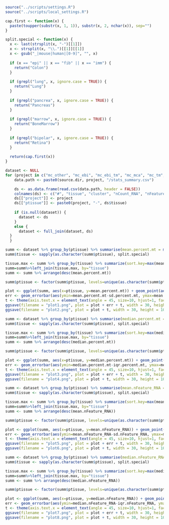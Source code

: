 ```r
source("../scripts/settings.R")
source("../scripts/local_settings.R")
```

```r
cap.first <- function(x) {
  paste(toupper(substr(x, 1, 1)), substr(x, 2, nchar(x)), sep="")
}

split.special <- function(x) {
  x <- last(strsplit(x, "-")[[1]])
  x <- strsplit(x, "\\.")[[1]][[1]]
  x <- gsub("_|mouse|human|[0-9]", "", x)
  
  if (x == "epi" || x == "fib" || x == "imm") {
    return("Colon")
  }
  
  if (grepl("lung", x, ignore.case = TRUE)) {
    return("Lung")
  }
  
  if (grepl("pancrea", x, ignore.case = TRUE)) {
    return("Pancreas")
  }
  
  if (grepl("marrow", x, ignore.case = TRUE)) {
    return("BoneMarrow")
  }
  
  if (grepl("bipolar", x, ignore.case = TRUE)) {
    return("Retina")
  }
  
  return(cap.first(x))
}
```

```r
dataset <- NULL
for (project in c("mc_other", "mc_ebi", "mc_ebi_tm", "mc_mca", "mc_tm", "mc_ts30")) {
    data.path <- paste0(source.dir, project, "/stats_summary.csv")

    ds <- as.data.frame(read.csv(data.path, header = FALSE))
    colnames(ds) <- c("#", "tissue", "cluster", "nCount_RNA", "nFeature_RNA", "percent.mt", "percent.rb")
    ds[["project"]] <- project
    ds[["ptissue"]] <- paste0(project, "-", ds$tissue)
    
    if (is.null(dataset)) {
      dataset <- ds
    }
    else {
      dataset <- full_join(dataset, ds)
  }
  }
```
```r
summ <- dataset %>% group_by(ptissue) %>% summarise(mean.percent.mt = mean(percent.mt), sd.percent.mt = sd(percent.mt))
summ$tissue <- sapply(as.character(summ$ptissue), split.special)

tissue.max <- summ %>% group_by(tissue) %>% summarize(sort.key=max(mean.percent.mt))
summ=summ%>%left_join(tissue.max, by="tissue")
summ <- summ %>% arrange(desc(mean.percent.mt))

summ$ptissue <- factor(summ$ptissue, levels=unique(as.character(summ$ptissue)))
```

```r
plot <- ggplot(summ, aes(x=ptissue, y=mean.percent.mt)) + geom_point(aes(color=tissue), shape=18, size=5)
err <- geom_errorbar(aes(ymin=mean.percent.mt-sd.percent.mt, ymax=mean.percent.mt+sd.percent.mt), width=.1)
t <- theme(axis.text.x = element_text(angle = 45, size=10, hjust=1, face="bold"), axis.text.y = element_text(size=10), axis.title.x=element_blank())
ggsave(filename = "plot1.png", plot = plot + err + t, width = 30, height = 10)
ggsave(filename = "plot2.png", plot = plot + t, width = 30, height = 10)
```







```r
summ <- dataset %>% group_by(ptissue) %>% summarise(median.percent.mt = median(percent.mt), iqr.percent.mt = IQR(percent.mt))
summ$tissue <- sapply(as.character(summ$ptissue), split.special)

tissue.max <- summ %>% group_by(tissue) %>% summarize(sort.key=max(median.percent.mt))
summ=summ%>%left_join(tissue.max, by="tissue")
summ <- summ %>% arrange(desc(median.percent.mt))

summ$ptissue <- factor(summ$ptissue, levels=unique(as.character(summ$ptissue)))
```

```r
plot <- ggplot(summ, aes(x=ptissue, y=median.percent.mt)) + geom_point(aes(color=tissue), shape=18, size=5)
err <- geom_errorbar(aes(ymin=median.percent.mt-iqr.percent.mt, ymax=median.percent.mt+iqr.percent.mt), width=.1)
t <- theme(axis.text.x = element_text(angle = 45, size=10, hjust=1, face="bold"), axis.text.y = element_text(size=10), axis.title.x=element_blank())
ggsave(filename = "plot3.png", plot = plot + err + t, width = 30, height = 10)
ggsave(filename = "plot4.png", plot = plot + t, width = 30, height = 10)
```








```r
summ <- dataset %>% group_by(ptissue) %>% summarise(mean.nFeature_RNA = mean(nFeature_RNA), sd.nFeature_RNA = sd(nFeature_RNA))
summ$tissue <- sapply(as.character(summ$ptissue), split.special)

tissue.max <- summ %>% group_by(tissue) %>% summarize(sort.key=max(mean.nFeature_RNA))
summ=summ%>%left_join(tissue.max, by="tissue")
summ <- summ %>% arrange(desc(mean.nFeature_RNA))

summ$ptissue <- factor(summ$ptissue, levels=unique(as.character(summ$ptissue)))
```

```r
plot <- ggplot(summ, aes(x=ptissue, y=mean.nFeature_RNA)) + geom_point(aes(color=tissue), shape=18, size=5)
err <- geom_errorbar(aes(ymin=mean.nFeature_RNA-sd.nFeature_RNA, ymax=mean.nFeature_RNA+sd.nFeature_RNA), width=.1)
t <- theme(axis.text.x = element_text(angle = 45, size=10, hjust=1, face="bold"), axis.text.y = element_text(size=10), axis.title.x=element_blank())
ggsave(filename = "plot5.png", plot = plot + err + t, width = 30, height = 10)
ggsave(filename = "plot6.png", plot = plot + t, width = 30, height = 10)
```







```r
summ <- dataset %>% group_by(ptissue) %>% summarise(median.nFeature_RNA = median(nFeature_RNA), iqr.nFeature_RNA = IQR(nFeature_RNA))
summ$tissue <- sapply(as.character(summ$ptissue), split.special)

tissue.max <- summ %>% group_by(tissue) %>% summarize(sort.key=max(median.nFeature_RNA))
summ=summ%>%left_join(tissue.max, by="tissue")
summ <- summ %>% arrange(desc(median.nFeature_RNA))

summ$ptissue <- factor(summ$ptissue, levels=unique(as.character(summ$ptissue)))
```

```r
plot <- ggplot(summ, aes(x=ptissue, y=median.nFeature_RNA)) + geom_point(aes(color=tissue), shape=18, size=5)
err <- geom_errorbar(aes(ymin=median.nFeature_RNA-iqr.nFeature_RNA, ymax=median.nFeature_RNA+iqr.nFeature_RNA), width=.1)
t <- theme(axis.text.x = element_text(angle = 45, size=10, hjust=1, face="bold"), axis.text.y = element_text(size=10), axis.title.x=element_blank())
ggsave(filename = "plot7.png", plot = plot + err + t, width = 30, height = 10)
ggsave(filename = "plot8.png", plot = plot + t, width = 30, height = 10)
```
